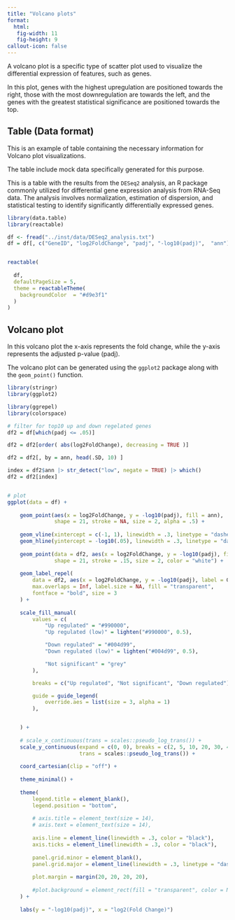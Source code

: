 ```yaml
---
title: "Volcano plots"
format:
  html:
   fig-width: 11
   fig-height: 9
callout-icon: false
---
```


A volcano plot is a specific type of scatter plot used to visualize the differential expression of features, such as genes.

In this plot, genes with the highest upregulation are positioned towards the right, those with the most downregulation are towards the left, and the genes with the greatest statistical significance are positioned towards the top.

## Table (Data format)

This is an example of table containing the necessary information for Volcano plot visualizations.

The table include mock data specifically generated for this purpose.

This is a table with the results from the `DESeq2` analysis, an R package commonly utilized for differential gene expression analysis from RNA-Seq data. The analysis involves normalization, estimation of dispersion, and statistical testing to identify significantly differentially expressed genes.

```r

library(data.table)
library(reactable)

df <- fread("../inst/data/DESeq2_analysis.txt")
df = df[, c("GeneID", "log2FoldChange", "padj", "-log10(padj)",  "ann")]


reactable(
  
  df,
  defaultPageSize = 5,
  theme = reactableTheme(
    backgroundColor  = "#d9e3f1"
  )
)


```


## Volcano plot

In this volcano plot the x-axis represents the fold change, while the y-axis represents the adjusted p-value (padj).

The volcano plot can be generated using the `ggplot2` package along with the `geom_point()` function.

```r

library(stringr)
library(ggplot2)

library(ggrepel)
library(colorspace)

# filter for top10 up and down regelated genes
df2 = df[which(padj <= .05)]

df2 = df2[order( abs(log2FoldChange), decreasing = TRUE )]

df2 = df2[, by = ann, head(.SD, 10) ]

index = df2$ann |> str_detect("low", negate = TRUE) |> which()
df2 = df2[index]


# plot
ggplot(data = df) +
    
    geom_point(aes(x = log2FoldChange, y = -log10(padj), fill = ann),
               shape = 21, stroke = NA, size = 2, alpha = .5) +
    
    geom_vline(xintercept = c(-1, 1), linewidth = .3, linetype = "dashed") +
    geom_hline(yintercept = -log10(.05), linewidth = .3, linetype = "dashed") +
    
    geom_point(data = df2, aes(x = log2FoldChange, y = -log10(padj), fill = ann), 
               shape = 21, stroke = .15, size = 2, color = "white") +
    
    geom_label_repel(
        data = df2, aes(x = log2FoldChange, y = -log10(padj), label = GeneID),
        max.overlaps = Inf, label.size = NA, fill = "transparent",
        fontface = "bold", size = 3
    ) +
    
    scale_fill_manual(
        values = c(
            "Up regulated" = "#990000",
            "Up regulated (low)" = lighten("#990000", 0.5),

            "Down regulated" = "#004d99",
            "Down regulated (low)" = lighten("#004d99", 0.5),

            "Not significant" = "grey"
        ),

        breaks = c("Up regulated", "Not significant", "Down regulated"),

        guide = guide_legend(
            override.aes = list(size = 3, alpha = 1)
        ),


    ) +
    
    # scale_x_continuous(trans = scales::pseudo_log_trans()) +
    scale_y_continuous(expand = c(0, 0), breaks = c(2, 5, 10, 20, 30, 40),
                       trans = scales::pseudo_log_trans()) +
    
    coord_cartesian(clip = "off") +
    
    theme_minimal() +
    
    theme(
        legend.title = element_blank(),
        legend.position = "bottom",
        
        # axis.title = element_text(size = 14),
        # axis.text = element_text(size = 14),
        
        axis.line = element_line(linewidth = .3, color = "black"),
        axis.ticks = element_line(linewidth = .3, color = "black"),
        
        panel.grid.minor = element_blank(),
        panel.grid.major = element_line(linewidth = .3, linetype = "dashed", color = "grey85"),
        
        plot.margin = margin(20, 20, 20, 20),
        
        #plot.background = element_rect(fill = "transparent", color = NA)
    ) +
    
    labs(y = "-log10(padj)", x = "log2(Fold Change)")

```
